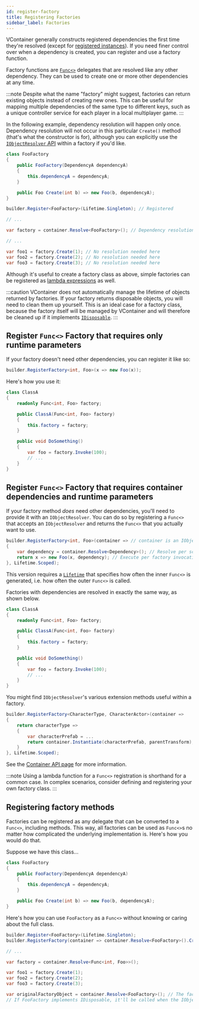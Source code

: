 ```yaml
---
id: register-factory
title: Registering Factories
sidebar_label: Factories
---
```


VContainer generally constructs registered dependencies the first time they're resolved (except for [registered instances](./register-type#register-instance)). If you need finer control over when a dependency is created, you can register and use a factory function.

Factory functions are [`Func<>`](https://docs.microsoft.com/en-us/dotnet/api/system.func-1) delegates that are resolved like any other dependency. They can be used to create one or more other dependencies at any time.

:::note
Despite what the name "factory" might suggest, factories can return existing objects instead of creating new ones. This can be useful for mapping multiple dependencies of the same type to different keys, such as a unique controller service for each player in a local multiplayer game.
:::

In the following example, dependency resolution will happen only once. Dependency resolution will not occur in this particular `Create()` method (that's what the constructor is for), although you can explicitly use the [`IObjectResolver` API](../resolving/container-api) within a factory if you'd like.


```csharp
class FooFactory
{
    public FooFactory(DependencyA dependencyA)
    {
        this.dependencyA = dependencyA;
    }

    public Foo Create(int b) => new Foo(b, dependencyA);
}
```

```csharp
builder.Register<FooFactory>(Lifetime.Singleton); // Registered

// ...

var factory = container.Resolve<FooFactory>(); // Dependency resolution occurs

// ...

var foo1 = factory.Create(1); // No resolution needed here
var foo2 = factory.Create(2); // No resolution needed here
var foo3 = factory.Create(3); // No resolution needed here
```

Although it's useful to create a factory class as above, simple factories can be registered as [lambda expressions](https://docs.microsoft.com/en-us/dotnet/csharp/language-reference/operators/lambda-expressions) as well.

:::caution
VContainer does not automatically manage the lifetime of objects returned by factories. If your factory returns disposable objects, you will need to clean them up yourself. This is an ideal case for a factory class, because the factory itself will be managed by VContainer and will therefore be cleaned up if it implements [`IDisposable`](https://docs.microsoft.com/en-us/dotnet/api/system.idisposable).
:::

## Register `Func<>` Factory that requires only runtime parameters

If your factory doesn't need other dependencies, you can register it like so:

```csharp
builder.RegisterFactory<int, Foo>(x => new Foo(x));
```

Here's how you use it:

```csharp
class ClassA
{
    readonly Func<int, Foo> factory;

    public ClassA(Func<int, Foo> factory)
    {
        this.factory = factory;
    }

    public void DoSomething()
    {
        var foo = factory.Invoke(100);
        // ...
    }
}
```

## Register `Func<>` Factory that requires container dependencies and runtime parameters

If your factory method *does* need other dependencies, you'll need to provide it with an `IObjectResolver`. You can do so by registering a `Func<>` that accepts an `IObjectResolver` and returns the `Func<>` that you actually want to use.

```csharp
builder.RegisterFactory<int, Foo>(container => // container is an IObjectResolver
{
    var dependency = container.Resolve<Dependency>(); // Resolve per scope
    return x => new Foo(x, dependency); // Execute per factory invocation
}, Lifetime.Scoped);
```

This version requires a [`Lifetime`](../scoping/lifetime-overview) that specifies how often the inner `Func<>` is generated, i.e. how often the outer `Func<>` is called.

Factories with dependencies are resolved in exactly the same way, as shown below.

```csharp
class ClassA
{
    readonly Func<int, Foo> factory;

    public ClassA(Func<int, Foo> factory)
    {
        this.factory = factory;
    }

    public void DoSomething()
    {
        var foo = factory.Invoke(100);
        // ...
    }
}
```

You might find `IObjectResolver`'s various extension methods useful within a factory.

```csharp
builder.RegisterFactory<CharacterType, CharacterActor>(container =>
{
    return characterType =>
    {
        var characterPrefab = ...
        return container.Instantiate(characterPrefab, parentTransform);
    }
}, Lifetime.Scoped);
```

See the [Container API page](../resolving/container-api) for more information.

:::note
Using a lambda function for a `Func<>` registration is shorthand for a common case. In complex scenarios, consider defining and registering your own factory class.
:::

## Registering factory methods

Factories can be registered as any delegate that can be converted to a `Func<>`, including methods. This way, all factories can be used as `Func<>`s no matter how complicated the underlying implementation is. Here's how you would do that.

Suppose we have this class...

```csharp
class FooFactory
{
    public FooFactory(DependencyA dependencyA)
    {
        this.dependencyA = dependencyA;
    }

    public Foo Create(int b) => new Foo(b, dependencyA);
}
```

Here's how you can use `FooFactory` as a `Func<>` without knowing or caring about the full class.

```csharp
builder.Register<FooFactory>(Lifetime.Singleton);
builder.RegisterFactory(container => container.Resolve<FooFactory>().Create, Lifetime.Singleton);

// ...

var factory = container.Resolve<Func<int, Foo>>();

var foo1 = factory.Create(1);
var foo2 = factory.Create(2);
var foo3 = factory.Create(3);

var originalFactoryObject = container.Resolve<FooFactory>(); // The factory object is there if you need it.
// If FooFactory implements IDisposable, it'll be called when the IObjectResolver is disposed.
```
